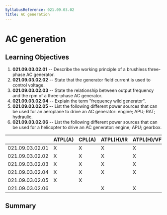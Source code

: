 ```yaml
---
SyllabusReference: 021.09.03.02
Title: AC generation
---
```


# AC generation

## Learning Objectives

1.  **021.09.03.02.01** -- Describe the working principle of a brushless
    three-phase AC generator.
2.  **021.09.03.02.02** -- State that the generator field current is used to
    control voltage.
3.  **021.09.03.02.03** -- State the relationship between output frequency and
    the rpm of a three-phase AC generator.
4.  **021.09.03.02.04** -- Explain the term "frequency wild generator".
5.  **021.09.03.02.05** -- List the following different power sources that can be
    used for an aeroplane to drive an AC generator: engine; APU; RAT; hydraulic.
6.  **021.09.03.02.06** -- List the following different power sources that can be
    used for a helicopter to drive an AC generator: engine; APU; gearbox.

|                 | ATPL(A) | CPL(A) | ATPL(H)/IR | ATPL(H)/VFR | CPL(H) | IR  | CBIR(A) |
| --------------- | ------- | ------ | ---------- | ----------- | ------ | --- | ------- |
| 021.09.03.02.01 | X       | X      | X          | X           | X      |     |         |
| 021.09.03.02.02 | X       | X      | X          | X           | X      |     |         |
| 021.09.03.02.03 | X       | X      | X          | X           | X      |     |         |
| 021.09.03.02.04 | X       | X      | X          | X           | X      |     |         |
| 021.09.03.02.05 | X       | X      |            |             |        |     |         |
| 021.09.03.02.06 |         |        | X          | X           | X      |     |         |

## Summary
